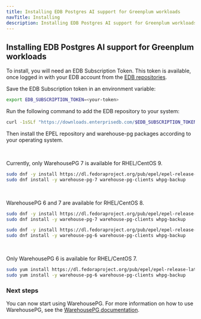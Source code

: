 ```yaml
---
title: Installing EDB Postgres AI support for Greenplum workloads
navTitle: Installing
description: Installing EDB Postgres AI support for Greenplum workloads with WarehousePG.
---
```


## Installing EDB Postgres AI support for Greenplum workloads

To install, you will need an EDB Subscription Token. This token is available, once logged in with your EDB account from the  [EDB repositories](https://www.enterprisedb.com/repos-downloads).

Save the EDB Subscription token in an environment variable:

```bash
export EDB_SUBSCRIPTION_TOKEN=<your-token>
```

Run the following command to add the EDB repository to your system:

```bash
curl -1sSLf "https://downloads.enterprisedb.com/$EDB_SUBSCRIPTION_TOKEN/gpsupp/setup.rpm.sh" | sudo -E bash
```

Then install the EPEL repository and warehouse-pg packages according to your operating system.

<TabContainer>

<Tab title="RHEL/CentOS 9" active>
<br/>

Currently, only WarehousePG 7 is available for RHEL/CentOS 9.

```bash
sudo dnf -y install https://dl.fedoraproject.org/pub/epel/epel-release-latest-9.noarch.rpm
sudo dnf install -y warehouse-pg-7 warehouse-pg-clients whpg-backup
```

</Tab>

<Tab title="RHEL/CentOS 8" active>
<br/>

WarehousePG 6 and 7 are available for RHEL/CentOS 8.

<TabContainer>

<Tab title="WarehousePG 7" active>

```bash
sudo dnf -y install https://dl.fedoraproject.org/pub/epel/epel-release-latest-8.noarch.rpm
sudo dnf install -y warehouse-pg-7 warehouse-pg-clients whpg-backup
```

</Tab>

<Tab title="WarehousePG 6" active>

```bash
sudo dnf -y install https://dl.fedoraproject.org/pub/epel/epel-release-latest-8.noarch.rpm
sudo dnf install -y warehouse-pg-6 warehouse-pg-clients whpg-backup
```

</Tab>
</TabContainer>

</Tab>

<Tab title="RHEL/CentOS 7" active>
<br/>

Only WarehousePG 6 is available for RHEL/CentOS 7.

```bash
sudo yum install https://dl.fedoraproject.org/pub/epel/epel-release-latest-7.noarch.rpm
sudo yum install -y warehouse-pg-6 warehouse-pg-clients whpg-backup
```

</Tab>
</TabContainer>

### Next steps

You can now start using WarehousePG. For more information on how to use WarehousePG, see the [WarehousePG documentation](https://warehouse-pg.io/docs/7x/).

